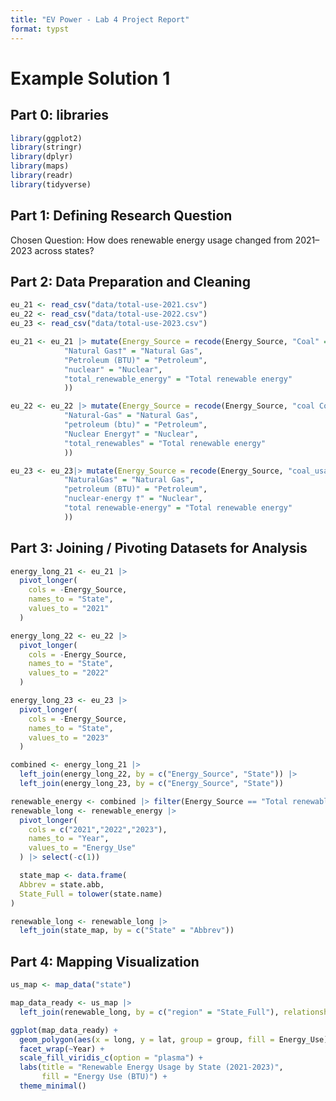 ```yaml
---
title: "EV Power - Lab 4 Project Report"
format: typst
---
```


# Example Solution 1

## **Part 0: libraries**

```r
library(ggplot2)
library(stringr)
library(dplyr)
library(maps)
library(readr)
library(tidyverse)
```

## **Part 1:** **Defining Research Question**

Chosen Question:
How does renewable energy usage changed from 2021–2023 across states?

## **Part 2: Data Preparation and Cleaning**

```r
eu_21 <- read_csv("data/total-use-2021.csv")
eu_22 <- read_csv("data/total-use-2022.csv")
eu_23 <- read_csv("data/total-use-2023.csv")

eu_21 <- eu_21 |> mutate(Energy_Source = recode(Energy_Source, "Coal" = "Coal", 
            "Natural Gas†" = "Natural Gas",
            "Petroleum (BTU)" = "Petroleum", 
            "nuclear" = "Nuclear", 
            "total_renewable_energy" = "Total renewable energy"
            ))

eu_22 <- eu_22 |> mutate(Energy_Source = recode(Energy_Source, "coal Consumption" = "Coal", 
            "Natural-Gas" = "Natural Gas",
            "petroleum (btu)" = "Petroleum", 
            "Nuclear Energy†" = "Nuclear", 
            "total_renewables" = "Total renewable energy"
            ))

eu_23 <- eu_23|> mutate(Energy_Source = recode(Energy_Source, "coal_usage" = "Coal", 
            "NaturalGas" = "Natural Gas",
            "petroleum (BTU)" = "Petroleum", 
            "nuclear-energy †" = "Nuclear", 
            "total renewable-energy" = "Total renewable energy"
            ))
```


## **Part 3: Joining / Pivoting Datasets for Analysis**

```r
energy_long_21 <- eu_21 |>  
  pivot_longer(
    cols = -Energy_Source,       
    names_to = "State",          
    values_to = "2021"     
  )

energy_long_22 <- eu_22 |>  
  pivot_longer(
    cols = -Energy_Source,       
    names_to = "State",          
    values_to = "2022"     
  )

energy_long_23 <- eu_23 |>  
  pivot_longer(
    cols = -Energy_Source,       
    names_to = "State",          
    values_to = "2023"     
  )

combined <- energy_long_21 |> 
  left_join(energy_long_22, by = c("Energy_Source", "State")) |> 
  left_join(energy_long_23, by = c("Energy_Source", "State"))

renewable_energy <- combined |> filter(Energy_Source == "Total renewable energy")
renewable_long <- renewable_energy |> 
  pivot_longer(
    cols = c("2021","2022","2023"),
    names_to = "Year",
    values_to = "Energy_Use"
  ) |> select(-c(1))

  state_map <- data.frame(
  Abbrev = state.abb,
  State_Full = tolower(state.name)
)

renewable_long <- renewable_long |> 
  left_join(state_map, by = c("State" = "Abbrev"))
```

## **Part 4: Mapping Visualization**

```r
us_map <- map_data("state")

map_data_ready <- us_map |> 
  left_join(renewable_long, by = c("region" = "State_Full"), relationship = "many-to-many")

ggplot(map_data_ready) +
  geom_polygon(aes(x = long, y = lat, group = group, fill = Energy_Use), color = "white") +
  facet_wrap(~Year) +
  scale_fill_viridis_c(option = "plasma") +
  labs(title = "Renewable Energy Usage by State (2021-2023)",
       fill = "Energy Use (BTU)") +
  theme_minimal()
```